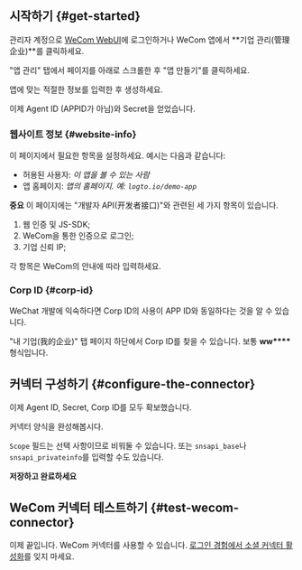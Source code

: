 ## 시작하기 \{#get-started}

관리자 계정으로 [WeCom WebUI](https://work.weixin.qq.com/)에 로그인하거나 WeCom 앱에서 **기업 관리(管理企业)**를 클릭하세요.

"앱 관리" 탭에서 페이지를 아래로 스크롤한 후 "앱 만들기"를 클릭하세요.

앱에 맞는 적절한 정보를 입력한 후 생성하세요.

이제 Agent ID (APPID가 아님)와 Secret을 얻었습니다.

### 웹사이트 정보 \{#website-info}

이 페이지에서 필요한 항목을 설정하세요. 예시는 다음과 같습니다:

- 허용된 사용자: _이 앱을 볼 수 있는 사람_
- 앱 홈페이지: _앱의 홈페이지. 예: `logto.io/demo-app`_

**중요**
이 페이지에는 "개발자 API(开发者接口)"와 관련된 세 가지 항목이 있습니다.

1. 웹 인증 및 JS-SDK;
2. WeCom을 통한 인증으로 로그인;
3. 기업 신뢰 IP;

각 항목은 WeCom의 안내에 따라 입력하세요.

### Corp ID \{#corp-id}

WeChat 개발에 익숙하다면 Corp ID의 사용이 APP ID와 동일하다는 것을 알 수 있습니다.

"내 기업(我的企业)" 탭 페이지 하단에서 Corp ID를 찾을 수 있습니다. 보통 **ww\*\*\*\*** 형식입니다.

## 커넥터 구성하기 \{#configure-the-connector}

이제 Agent ID, Secret, Corp ID를 모두 확보했습니다.

커넥터 양식을 완성해봅시다.

`Scope` 필드는 선택 사항이므로 비워둘 수 있습니다. 또는 `snsapi_base`나 `snsapi_privateinfo`를 입력할 수도 있습니다.

**저장하고 완료하세요**

## WeCom 커넥터 테스트하기 \{#test-wecom-connector}

이제 끝입니다. WeCom 커넥터를 사용할 수 있습니다. [로그인 경험에서 소셜 커넥터 활성화](/connectors/social-connectors/#enable-social-sign-in)를 잊지 마세요.
